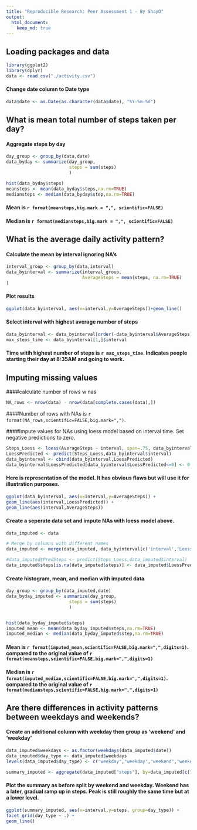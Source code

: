 ```yaml
---
title: "Reproducible Research: Peer Assessment 1 - By ShayO"
output: 
  html_document:
    keep_md: true
---
```



## Loading packages and data 
```r
library(ggplot2)
library(dplyr)
data <- read.csv("./activity.csv")

```

#### Change date column to Date type 
``` r
data$date <- as.Date(as.character(data$date), "%Y-%m-%d")
```

## What is mean total number of steps taken per day?

#### Aggregate steps by day

``` r
day_group <- group_by(data,date)
data_byday <- summarize(day_group,
                        steps = sum(steps)
                        )
```
``` r
hist(data_byday$steps)
meansteps <- mean(data_byday$steps,na.rm=TRUE)
mediansteps <- median(data_byday$step,na.rm=TRUE)
```

#### Mean is `r format(meansteps,big.mark = ",", scientific=FALSE)`
#### Median is `r format(mediansteps,big.mark = ",", scientific=FALSE)`

## What is the average daily activity pattern?

#### Calculate the mean by interval ignoring NA's
``` r
interval_group <- group_by(data,interval)
data_byinterval <- summarize(interval_group,
                             AverageSteps = mean(steps, na.rm=TRUE)
)
```
                                                          
#### Plot results
```r
ggplot(data_byinterval, aes(x=interval,y=AverageSteps))+geom_line()
```

#### Select interval with highest average number of steps
``` r
data_byinterval <- data_byinterval[order(-data_byinterval$AverageSteps),]
max_steps_time <- data_byinterval[1,]$interval
```
#### Time witih highest number of steps is `r max_steps_time`. Indicates people starting their day at 8:35AM and going to work.

## Imputing missing values

####calculate number of rows w nas

``` r
NA_rows <- nrow(data) - nrow(data[complete.cases(data),]) 
```
####Number of rows with NAs is `r format(NA_rows,scientific=FALSE,big.mark=",")`.

####Impute values for NAs using loess model based on interval time. Set negative predictions to zero.
``` r
Steps_Loess <- loess(AverageSteps ~ interval, span=.75, data_byinterval)
LoessPredicted <- predict(Steps_Loess,data_byinterval$interval)
data_byinterval <- cbind(data_byinterval,LoessPredicted)
data_byinterval$LoessPredicted[data_byinterval$LoessPredicted<=0] <- 0 
```

#### Here is representation of the model. It has obvious flaws but will use it for illustration purposes.
``` r
ggplot(data_byinterval, aes(x=interval,y=AverageSteps)) + 
geom_line(aes(interval,LoessPredicted)) +
geom_line(aes(interval,AverageSteps))
```

#### Create a seperate data set and impute NAs with loess model above.
``` r
data_imputed <- data

# Merge by columns with different names
data_imputed <- merge(data_imputed, data_byinterval[c('interval','LoessPredicted')], by.x = "interval", by.y = "interval")

#data_imputed$PredSteps <- predict(Steps_Loess,data_imputed$interval)
data_imputed$steps[is.na(data_imputed$steps)] <- data_imputed$LoessPredicted
```

#### Create histogram, mean, and median with imputed data
``` r
day_group <- group_by(data_imputed,date)
data_byday_imputed <- summarize(day_group,
                        steps = sum(steps)
                        )


hist(data_byday_imputed$steps)
imputed_mean <- mean(data_byday_imputed$steps,na.rm=TRUE)
imputed_median <- median(data_byday_imputed$step,na.rm=TRUE)
```

#### Mean is `r format(imputed_mean,scientific=FALSE,big.mark=",",digits=1)`. compared to the original value of `r format(meansteps,scientific=FALSE,big.mark=",",digits=1)`
#### Median is `r format(imputed_median,scientific=FALSE,big.mark=",",digits=1)`. compared to the original value of `r format(mediansteps,scientific=FALSE,big.mark=",",digits=1)`

## Are there differences in activity patterns between weekdays and weekends?


#### Create an additional column with weekday then group as 'weekend' and 'weekday'
``` r
data_imputed$weekdays <- as.factor(weekdays(data_imputed$date))
data_imputed$day_type <- data_imputed$weekdays
levels(data_imputed$day_type) <- c("weekday","weekday","weekend","weekend","weekday","weekday","weekday")

summary_imputed <- aggregate(data_imputed["steps"], by=data_imputed[c("day_type","interval")], FUN=mean)
```


#### Plot the summary as before split by weekend and weekday. Weekend has a later, gradual ramp up in steps. Peak is still roughly the same time but at a lower level.
``` r
ggplot(summary_imputed, aes(x=interval,y=steps, group=day_type)) +
facet_grid(day_type ~ .) +
geom_line() 
```


